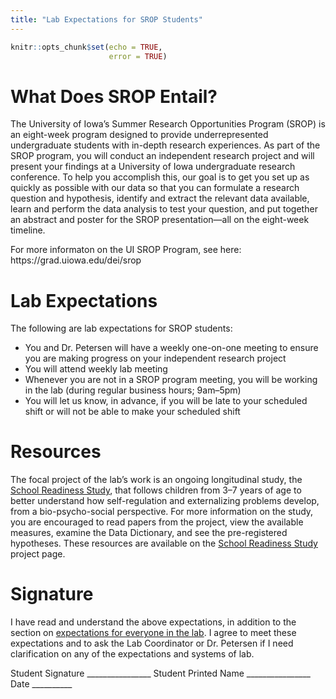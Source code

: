 ```yaml
---
title: "Lab Expectations for SROP Students"
---
```


```r
knitr::opts_chunk$set(echo = TRUE,
                      error = TRUE)
```

# What Does SROP Entail?

The University of Iowa's Summer Research Opportunities Program (SROP) is an eight-week program designed to provide underrepresented undergraduate students with in-depth research experiences.
As part of the SROP program, you will conduct an independent research project and will present your findings at a University of Iowa undergraduate research conference.
To help you accomplish this, our goal is to get you set up as quickly as possible with our data so that you can formulate a research question and hypothesis, identify and extract the relevant data available, learn and perform the data analysis to test your question, and put together an abstract and poster for the SROP presentation—all on the eight-week timeline.

For more informaton on the UI SROP Program, see here: https://grad.uiowa.edu/dei/srop

# Lab Expectations

The following are lab expectations for SROP students:

- You and Dr. Petersen will have a weekly one-on-one meeting to ensure you are making progress on your independent research project
- You will attend weekly lab meeting
- Whenever you are not in a SROP program meeting, you will be working in the lab (during regular business hours; 9am–5pm)
- You will let us know, in advance, if you will be late to your scheduled shift or will not be able to make your scheduled shift

# Resources

The focal project of the lab's work is an ongoing longitudinal study, the [School Readiness Study](study-schoolReadinessStudy.html), that follows children from 3–7 years of age to better understand how self-regulation and externalizing problems develop, from a bio-psycho-social perspective.
For more information on the study, you are encouraged to read papers from the project, view the available measures, examine the Data Dictionary, and see the pre-registered hypotheses.
These resources are available on the [School Readiness Study](study-schoolReadinessStudy.html) project page.

# Signature

I have read and understand the above expectations, in addition to the section on [expectations for everyone in the lab](expectations-everyone.html).
I agree to meet these expectations and to ask the Lab Coordinator or Dr. Petersen if I need clarification on any of the expectations and systems of lab.

Student Signature ________________	Student Printed Name ________________ Date __________
